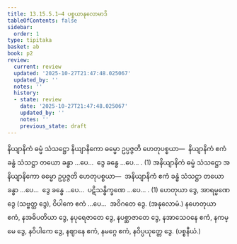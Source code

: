 ```yaml
---
title: 13.15.5.1–4 ပစ္စယာနုလောမာဒိ
tableOfContents: false
sidebar:
  order: 1
type: tipitaka
basket: ab
book: p2
review:
  current: review
  updated: '2025-10-27T21:47:48.025067'
  updated_by: ''
  notes: ''
  history:
  - state: review
    date: '2025-10-27T21:47:48.025067'
    updated_by: ''
    notes: ''
    previous_state: draft
---
```



<ReviewStatus review={frontmatter.review} showDetails={true} />

<HypothesisAnnotation frontmatter={frontmatter} />

<DynamicBreadcrumb />

<Division number="312" book="p2" e="ch" v="38" p="490">

<Paragraph number="4737" book="p2">
နိယျာနိကံ ဓမ္မံ သံသဋ္ဌော နိယျာနိကော ဓမ္မော ဥပ္ပဇ္ဇတိ ဟေတုပစ္စယာ—  နိယျာနိကံ ဧကံ ခန္ဓံ သံသဋ္ဌာ တယော ခန္ဓာ …ပေ…  ဒွေ ခန္ဓေ …ပေ… . (1)
</Paragraph>

<Paragraph number="4738" book="p2">
အနိယျာနိကံ ဓမ္မံ သံသဋ္ဌော အနိယျာနိကော ဓမ္မော ဥပ္ပဇ္ဇတိ ဟေတုပစ္စယာ—  အနိယျာနိကံ ဧကံ ခန္ဓံ သံသဋ္ဌာ တယော ခန္ဓာ …ပေ…  ဒွေ ခန္ဓေ …ပေ…  ပဋိသန္ဓိက္ခဏေ …ပေ… . (1)
</Paragraph>

<Paragraph number="4739" book="p2">
ဟေတုယာ ဒွေ, အာရမ္မဏေ ဒွေ (သဗ္ဗတ္ထ ဒွေ), ဝိပါကေ ဧကံ …ပေ…  အဝိဂတေ ဒွေ. (အနုလောမံ.)
</Paragraph>

<Paragraph number="4740" book="p2">
နဟေတုယာ ဧကံ, နအဓိပတိယာ ဒွေ, နပုရေဇာတေ ဒွေ, နပစ္ဆာဇာတေ ဒွေ, နအာသေဝနေ ဧကံ, နကမ္မေ ဒွေ, နဝိပါကေ ဒွေ, နဈာနေ ဧကံ, နမဂ္ဂေ ဧကံ, နဝိပ္ပယုတ္တေ ဒွေ. (ပစ္စနီယံ.)
</Paragraph>
</Division>